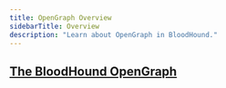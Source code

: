 ```yaml
---
title: OpenGraph Overview
sidebarTitle: Overview
description: "Learn about OpenGraph in BloodHound."
---
```


## <Icon icon="diagram-project" iconType="solid" /> [The BloodHound OpenGraph](https://github.com/SpecterOps/bloodhound-docs/blob/main//analyze-data/bloodhound-gui/overview)
<CardGroup cols={2}>
<Card title="OpenGraph Requirements" icon="square-check" href="/opengraph/requirements" horizontal iconType="solid"/>
<Card title="OpenGraph Best Practices" icon="thumbs-up" href="/opengraph/best-practices" horizontal iconType="solid"/>
<Card title="OpenGraph Schema" icon="gear" href="/opengraph/schema" horizontal iconType="solid"/>
<Card title="Custom Icons" icon="icons" href="/opengraph/custom-icons" horizontal iconType="solid"/>
<Card title="OpenGraph API" icon="gears" href="/opengraph/api" horizontal iconType="solid"/>
<Card title="OpenGraph Community Library" icon="book" href="/opengraph/library" horizontal iconType="solid"/>
<Card title="OpenGraph Community Incentive Program" icon="people-group" href="/opengraph/ocip" horizontal iconType="solid"/>
<Card title="OpenGraph FAQ" icon="question" href="/opengraph/faq" horizontal iconType="solid"/>
</CardGroup>
